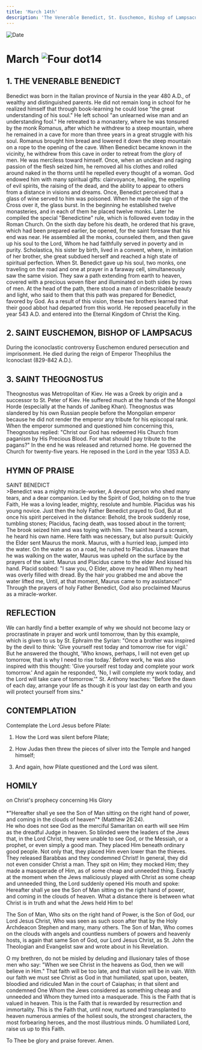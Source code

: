 ```yaml
---
title: 'March 14th'
description: 'The Venerable Benedict, St. Euschemon, Bishop of Lampsacus, St. Theognostus'
---
```


<RunningHead />
<Image src="/title-imprint.png" height={68} width={50} alt="Date" className="title-imprint"/>

# <div id="date">March <Image className="four-dot" src="/four-dot.png" height={15} width={15} alt="Four dot" />14</div>

## 1. THE VENERABLE BENEDICT

Benedict was born in the Italian province of Nursia in the year 480 A.D., of wealthy and distinguished parents. He did not remain long in school for he realized himself that through book-learning he could lose "the great understanding of his soul." He left school "an unlearned wise man and an understanding fool." He retreated to a monastery, where he was tonsured by the monk Romanus, after which he withdrew to a steep mountain, where he remained in a cave for more than three years in a great struggle with his soul. Romanus brought him bread and lowered it down the steep mountain on a rope to the opening of the cave. When Benedict became known in the vicinity, he withdrew from this cave in order to retreat from the glory of men. He was merciless toward himself. Once, when an unclean and raging passion of the flesh seized him, he removed all his clothes and rolled around naked in the thorns until he repelled every thought of a woman. God endowed him with many spiritual gifts: clairvoyance, healing, the expelling of evil spirits, the raising of the dead, and the ability to appear to others from a distance in visions and dreams. Once, Benedict perceived that a glass of wine served to him was poisoned. When he made the sign of the Cross over it, the glass burst. In the beginning he established twelve monasteries, and in each of them he placed twelve monks. Later he compiled the special "Benedictine" rule, which is followed even today in the Roman Church. On the sixth day before his death, he ordered that his grave, which had been prepared earlier, be opened, for the saint foresaw that his end was near. He assembled all the monks, counseled them, and then gave up his soul to the Lord, Whom he had faithfully served in poverty and in purity. Scholastica, his sister by birth, lived in a convent, where, in imitation of her brother, she great subdued herself and reached a high state of spiritual perfection. When St. Benedict gave up his soul, two monks, one traveling on the road and one at prayer in a faraway cell, simultaneously saw the same vision. They saw a path extending from earth to heaven, covered with a precious woven fiber and illuminated on both sides by rows of men. At the head of the path, there stood a man of indescribable beauty and light, who said to them that this path was prepared for Benedict, favored by God. As a result of this vision, these two brothers learned that their good abbot had departed from this world. He reposed peacefully in the year 543 A.D. and entered into the Eternal Kingdom of Christ the King.

## 2. SAINT EUSCHEMON, BISHOP OF LAMPSACUS

During the iconoclastic controversy Euschemon endured persecution and imprisonment. He died during the reign of Emperor Theophilus the Iconoclast (829-842 A.D.).

## 3. SAINT THEOGNOSTUS

Theognostus was Metropolitan of Kiev. He was a Greek by origin and a successor to St. Peter of Kiev. He suffered much at the hands of the Mongol Horde (especially at the hands of Janibeg Khan). Theognostus was slandered by his own Russian people before the Mongolian emperor because he did not render the emperor any tribute for his episcopal rank. When the emperor summoned and questioned him concerning this, Theognostus replied: "Christ our God has redeemed His Church from paganism by His Precious Blood. For what should I pay tribute to the pagans?" In the end he was released and returned home. He governed the Church for twenty-five years. He reposed in the Lord in the year 1353 A.D.


## HYMN OF PRAISE
<div style={{textAlign:'center', color:'crimson', fontWeight:'bold'}}>
SAINT BENEDICT
</div>
>Benedict was a mighty miracle-worker,  
A devout person who shed many tears, and a dear companion.  
Led by the Spirit of God, holding on to the true Faith,  
He was a loving leader, mighty, resolute and humble.  
Placidus was his young novice.  
Just then the holy Father Benedict prayed to God,  
But at once his spirit perceived in the distance:  
Behold, the brook suddenly rose, tumbling stones;  
Placidus, facing death, was tossed about in the torrent;  
The brook seized him and was toying with him.  
The saint heard a scream, he heard his own name.  
Here faith was necessary, but also pursuit:  
Quickly the Elder sent Maurus the monk.  
Maurus, with a hurried leap, jumped into the water.  
On the water as on a road, he rushed to Placidus.  
Unaware that he was walking on the water,  
Maurus was upheld on the surface by the prayers of the saint.  
Maurus and Placidus came to the elder  
And kissed his hand. Placid sobbed:  
"I saw you, O Elder, above my head  
When my heart was overly filled with dread.  
By the hair you grabbed me and above the water lifted me,  
Until, at that moment, Maurus came to my assistance!"  
Through the prayers of holy Father Benedict,  
God also proclaimed Maurus as a miracle-worker.  


## REFLECTION

We can hardly find a better example of why we should not become lazy or procrastinate in prayer and work until tomorrow, than by this example, which is given to us by St. Ephraim the Syrian: "Once a brother was inspired by the devil to think: 'Give yourself rest today and tomorrow rise for vigil.' But he answered the thought, 'Who knows, perhaps, I will not even get up tomorrow, that is why I need to rise today.' Before work, he was also inspired with this thought: 'Give yourself rest today and complete your work tomorrow.' And again he responded, 'No, I will complete my work today, and the Lord will take care of tomorrow.'" St. Anthony teaches: "Before the dawn of each day, arrange your life as though it is your last day on earth and you will protect yourself from sins."


## CONTEMPLATION

Contemplate the Lord Jesus before Pilate:

1. How the Lord was silent before Pilate;

2. How Judas then threw the pieces of silver into the Temple and hanged himself;

3. And again, how Pilate questioned and the Lord was silent.


## HOMILY
<div style={{textAlign:'center', color:'crimson', fontWeight:'bold'}}>
on Christ's prophecy concerning His Glory
</div><br />
<div style={{textAlign:'right'}}>
*"Hereafter shall ye see the Son of Man sitting on the right hand of power, and coming in the clouds of heaven"* (Matthew 26:24).
</div>
He who does not see God as the merciful Samaritan on earth will see Him as the dreadful Judge in heaven. So blinded were the leaders of the Jews that, in the Lord Christ, they were unable to see God, or the Messiah, or a prophet, or even simply a good man. They placed Him beneath ordinary good people. Not only that, they placed Him even lower than the thieves. They released Barabbas and they condemned Christ! In general, they did not even consider Christ a man. They spit on Him; they mocked Him; they made a masquerade of Him, as of some cheap and unneeded thing. Exactly at the moment when the Jews maliciously played with Christ as some cheap and unneeded thing, the Lord suddenly opened His mouth and spoke: Hereafter shall ye see the Son of Man sitting on the right hand of power, and coming in the clouds of heaven. What a distance there is between what Christ is in truth and what the Jews held Him to be!

The Son of Man, Who sits on the right hand of Power, is the Son of God, our Lord Jesus Christ, Who was seen as such soon after that by the Holy Archdeacon Stephen and many, many others. The Son of Man, Who comes on the clouds with angels and countless numbers of powers and heavenly hosts, is again that same Son of God, our Lord Jesus Christ, as St. John the Theologian and Evangelist saw and wrote about in his Revelation.

O my brethren, do not be misled by deluding and illusionary tales of those men who say: "When we see Christ in the heavens as God, then we will believe in Him." That faith will be too late, and that vision will be in vain. With our faith we must see Christ as God in that humiliated, spat upon, beaten, bloodied and ridiculed Man in the court of Caiaphas; in that silent and condemned One Whom the Jews considered as something cheap and unneeded and Whom they turned into a masquerade. This is the Faith that is valued in heaven. This is the Faith that is rewarded by resurrection and immortality. This is the Faith that, until now, nurtured and transplanted to heaven numerous armies of the holiest souls, the strongest characters, the most forbearing heroes, and the most illustrious minds. O humiliated Lord, raise us up to this Faith.

To Thee be glory and praise forever. Amen.